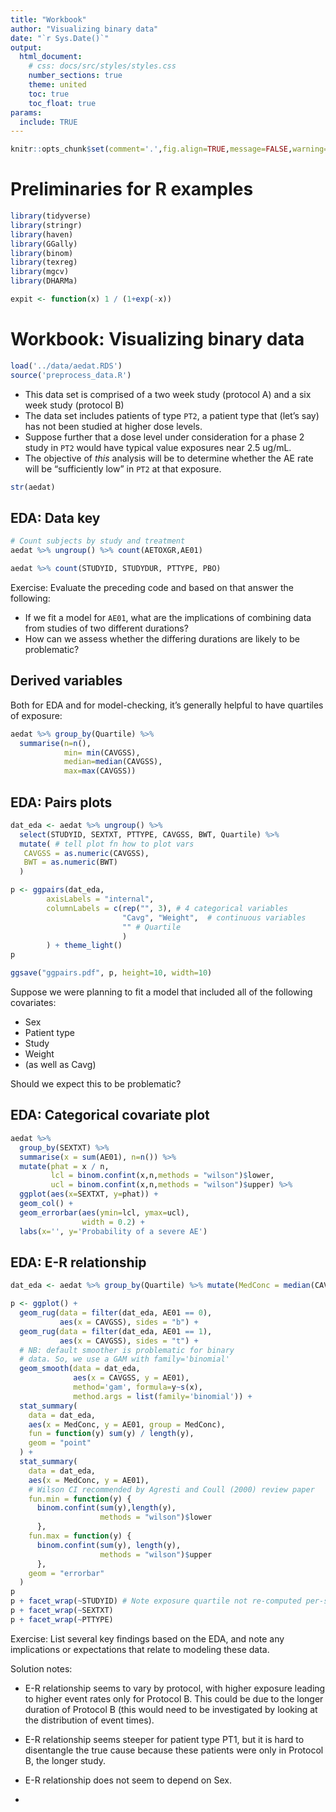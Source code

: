 ```yaml
---
title: "Workbook"
author: "Visualizing binary data"
date: "`r Sys.Date()`"
output:
  html_document:
    # css: docs/src/styles/styles.css
    number_sections: true
    theme: united
    toc: true
    toc_float: true
params:
  include: TRUE
---
```



```r
knitr::opts_chunk$set(comment='.',fig.align=TRUE,message=FALSE,warning=FALSE)
```


# Preliminaries for R examples

```r
library(tidyverse)
library(stringr)
library(haven)
library(GGally)
library(binom)
library(texreg)
library(mgcv)
library(DHARMa)

expit <- function(x) 1 / (1+exp(-x))
```



# Workbook: Visualizing binary data

```r
load('../data/aedat.RDS')
source('preprocess_data.R')
```

* This data set is comprised of a two week study (protocol A) and a six week study (protocol B)
* The data set includes patients of type `PT2`, a patient type that (let's say) has not been studied at higher dose levels.
* Suppose further that a dose level under consideration for a phase 2 study in `PT2` would have typical value exposures near 2.5 ug/mL.
* The objective of *this* analysis will be to determine whether the AE rate will be "sufficiently low" in `PT2` at that exposure.

```r
str(aedat)
```


## EDA: Data key


```r
# Count subjects by study and treatment
aedat %>% ungroup() %>% count(AETOXGR,AE01)

aedat %>% count(STUDYID, STUDYDUR, PTTYPE, PBO)

```


Exercise: Evaluate the preceding code and based on that answer the following:

* If we fit a model for `AE01`, what are the implications of combining data from studies of two different durations?
* How can we assess whether the differing durations are likely to be problematic?



## Derived variables

Both for EDA and for model-checking, it's generally helpful to have quartiles of exposure:

```r
aedat %>% group_by(Quartile) %>% 
  summarise(n=n(),
            min= min(CAVGSS), 
            median=median(CAVGSS),
            max=max(CAVGSS))
```


## EDA: Pairs plots

```r
dat_eda <- aedat %>% ungroup() %>%
  select(STUDYID, SEXTXT, PTTYPE, CAVGSS, BWT, Quartile) %>%
  mutate( # tell plot fn how to plot vars
   CAVGSS = as.numeric(CAVGSS),
   BWT = as.numeric(BWT)
  )

p <- ggpairs(dat_eda,
        axisLabels = "internal",
        columnLabels = c(rep("", 3), # 4 categorical variables
                         "Cavg", "Weight",  # continuous variables
                         "" # Quartile
                         )
        ) + theme_light()
p

ggsave("ggpairs.pdf", p, height=10, width=10)
```

Suppose we were planning to fit a model that included all of the following covariates:

* Sex
* Patient type
* Study
* Weight
* (as well as Cavg)

Should we expect this to be problematic?


## EDA: Categorical covariate plot

```r
aedat %>% 
  group_by(SEXTXT) %>% 
  summarise(x = sum(AE01), n=n()) %>% 
  mutate(phat = x / n,
         lcl = binom.confint(x,n,methods = "wilson")$lower,
         ucl = binom.confint(x,n,methods = "wilson")$upper) %>% 
  ggplot(aes(x=SEXTXT, y=phat)) + 
  geom_col() +
  geom_errorbar(aes(ymin=lcl, ymax=ucl), 
                width = 0.2) +
  labs(x='', y='Probability of a severe AE')
```


## EDA: E-R relationship

```r
dat_eda <- aedat %>% group_by(Quartile) %>% mutate(MedConc = median(CAVGSS))

p <- ggplot() +
  geom_rug(data = filter(dat_eda, AE01 == 0),
           aes(x = CAVGSS), sides = "b") +
  geom_rug(data = filter(dat_eda, AE01 == 1),
           aes(x = CAVGSS), sides = "t") +
  # NB: default smoother is problematic for binary
  # data. So, we use a GAM with family='binomial'
  geom_smooth(data = dat_eda,
              aes(x = CAVGSS, y = AE01),
              method='gam', formula=y~s(x),
              method.args = list(family='binomial')) +
  stat_summary(
    data = dat_eda,
    aes(x = MedConc, y = AE01, group = MedConc),
    fun = function(y) sum(y) / length(y),
    geom = "point"
  ) +
  stat_summary(
    data = dat_eda,
    aes(x = MedConc, y = AE01),   
    # Wilson CI recommended by Agresti and Coull (2000) review paper
    fun.min = function(y) {
      binom.confint(sum(y),length(y),
                    methods = "wilson")$lower
      },
    fun.max = function(y) {
      binom.confint(sum(y), length(y),
                    methods = "wilson")$upper
      },
    geom = "errorbar"
  )
p
p + facet_wrap(~STUDYID) # Note exposure quartile not re-computed per-study. This is probably what you want.  
p + facet_wrap(~SEXTXT)
p + facet_wrap(~PTTYPE)
```

Exercise: List several key findings based on the EDA, and note any implications or expectations that relate to modeling these data.

Solution notes: 

- E-R relationship seems to vary by protocol, with higher exposure leading to higher event rates only for Protocol B. This could be due to the longer duration of Protocol B (this would need to be investigated by looking at the distribution of event times).
- E-R relationship seems steeper for patient type PT1, but it is hard to disentangle the true cause because these patients were only in Protocol B, the longer study. 
- E-R relationship does not seem to depend on Sex. 


- 
